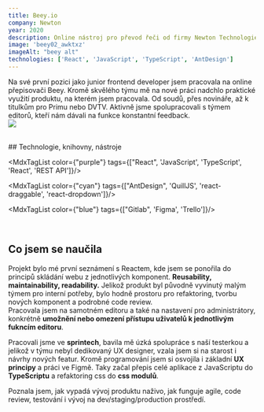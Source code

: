 ```yaml
---
title: Beey.io
company: Newton
year: 2020
description: Online nástroj pro převod řeči od firmy Newton Technologies. Rich text editor, který umožňuje úpravu přepsaného zvuku i tvorbu titulků s přesným časováním. 
image: 'beey02_awktxz'
imageAlt: "beey alt"
technologies: ['React', 'JavaScript', 'TypeScript', 'AntDesign']
---
```


Na své první pozici jako junior frontend developer jsem pracovala na online přepisovači
<MdxLink url="https://www.beey.io/cs/">Beey</MdxLink>.
Kromě skvělého týmu mě na nové práci nadchlo praktické využití produktu, na kterém jsem pracovala. Od soudů, přes novináře, až k titulkům pro Primu nebo DVTV. Aktivně jsme spolupracovali s týmem editorů, kteří nám dávali na funkce konstantní feedback.
<br/>
<img src="https://res.cloudinary.com/doqtwlcxw/image/upload/v1691495712/beey02_awktxz.webp"/>

<br/>
## Technologie, knihovny, nástroje

<MdxTagList color={"purple"} tags={["React", 'JavaScript', 'TypeScript', 'React', 'REST API']}/>

<MdxTagList color={"cyan"} tags={["AntDesign", 'QuillJS', 'react-draggable', 'react-dropdown']}/>

<MdxTagList color={"blue"} tags={["Gitlab", 'Figma', 'Trello']}/>

<br/>

## Co jsem se naučila
 Projekt bylo mé první seznámení s Reactem, kde jsem se ponořila do principů skládání webu z jednotlivých komponent. **Reusability, maintainability, readability.**
Jelikož produkt byl původně vyvinutý malým týmem pro interní potřeby, bylo hodně prostoru pro refaktoring, tvorbu nových komponent a podrobné code review.    
Pracovala jsem na samotném editoru a také na nastavení pro administrátory, konkrétně **umožnění nebo omezení přístupu uživatelů k jednotlivým fukncím editoru**. 

<div className="mdx-space--md"></div>

Pracovali jsme ve **sprintech**, bavila mě úzká spolupráce s naší testerkou a jelikož v týmu nebyl dedikovaný UX designer, vzala jsem si na starost i návrhy nových featur. Kromě programování jsem si osvojila i základní **UX principy** a práci ve Figmě. Taky začal přepis celé aplikace z JavaScriptu do **TypeScriptu** a refaktoring css do **css modulů**. 

<div className="mdx-space--md"></div>

Poznala jsem, jak vypadá vývoj produktu naživo, jak funguje agile, code review, testování i vývoj na dev/staging/production prostředí. 